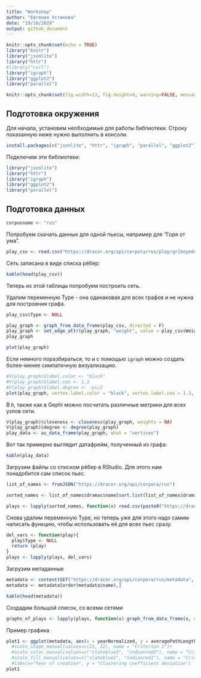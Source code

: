 ```yaml
---
title: "Workshop"
author: "Евгения Устинова"
date: "19/10/2019"
output: github_document
---
```


```r
knitr::opts_chunk$set(echo = TRUE)
library("knitr")
library("jsonlite")
library("httr")
#library("curl")
library("igraph")
library("ggplot2")
library("parallel")
```

```r
knitr::opts_chunk$set(fig.width=13, fig.height=9, warning=FALSE, messages=FALSE)
```

## Подготовка окружения
Для начала, установим необходимые для работы библиотеки. Строку показанную ниже нужно выполнить в консоли.
```r
install.packages(c("jsonlite", "httr", "igraph", "parallel", "ggplot2"))
```

Подключим эти библиотеки:
```r
library("jsonlite")
library("httr")
library("igraph")
library("ggplot2")
library("parallel")
```

## Подготовка данных

```r
corpusname <- "rus"
```

Попробуем скачать данные для одной пьесы, например для "Горя от ума".

```r
play_csv <- read.csv("https://dracor.org/api/corpora/rus/play/griboyedov-gore-ot-uma/networkdata/csv", stringsAsFactors = F)
```

Сеть записана в виде списка рёбер:
```r
kable(head(play_csv))
```

Теперь из этой таблицы попробуем построить сеть.

Удалим переменную Type - она одинаковая для всех графов и не нужна для построения графа.
```r
play_csv$Type <- NULL
```

```r
play_graph <- graph_from_data_frame(play_csv, directed = F)
play_graph <- set_edge_attr(play_graph, "weight", value = play_csv$Weight)
play_graph
```

```r
plot(play_graph)
```

Если немного поразбираться, то и с помощью `igraph` можно создать более-менее симпатичную визуализацию.
```r
#V(play_graph)$label.color <- "black"
#V(play_graph)$label.cex <- 1.3
#V(play_graph)$label.degree <- -pi/2
plot(play_graph, vertex.label.color = "black", vertex.label.cex = 1.3, vertex.label.degree = -pi/2, vertex.color = "#60AEBD", vertex.frame.color = "#60AEBD", vertex.label.dist = 1, vertex.size = 9, layout = layout_with_kk(play_graph))
```

В `R`, также как в Gephi можно посчитать различные метрики для всех узлов сети.
```r
V(play_graph)$closeness <- closeness(play_graph, weights = NA)
V(play_graph)$degree <- degree(play_graph)
play_data <- as_data_frame(play_graph, what = "vertices")
```
Вот так примерно выглядит датафрейм, полученный из графа:
```r
kable(play_data)
```

Загрузим файлы со списком рёбер в RStudio. Для этого нам понадобится сам список пьес.
```r
list_of_names <- fromJSON("https://dracor.org/api/corpora/rus")

sorted_names <- list_of_names$dramas$name[sort.list(list_of_names$dramas$name)]
```

```r
plays <- lapply(sorted_names, function(x) read.csv(paste0("https://dracor.org/api/corpora/rus/play/", x, "/networkdata/csv"), stringsAsFactors = F))
```

Снова удалим переменную Type, но теперь уже для этого надо самим написать функцию, чтобы использовать её для всех пьес сразу.
```r
del_vars <- function(play){
  play$Type <- NULL
  return (play)
}
plays <- lapply(plays, del_vars)
```
  
Загрузим метаданные
```r
metadata <- content(GET("https://dracor.org/api/corpora/rus/metadata", accept("text/csv")), as = "parsed")
metadata <- metadata[order(metadata$name),]
```

```r
kable(head(metadata))
```

Создадим большой список, со всеми сетями
```r
graphs_of_plays <- lapply(plays, function(x) graph_from_data_frame(x, directed = F))
```

Пример графика
```r
plot1 <- ggplot(metadata, aes(x = yearNormalized, y = averagePathLength)) + geom_point()
  #scale_shape_manual(values=c(21, 22), name = "Criterion 2")+
  #scale_color_manual(values=c("slateblue3", "indianred3"), name = "Criterion 1")+
  #scale_fill_manual(values=c("slateblue1", "indianred1"), name = "Criterion 1")+
  #labs(x="Year of creation", y = "Clustering coefficient deviation")
plot1
```